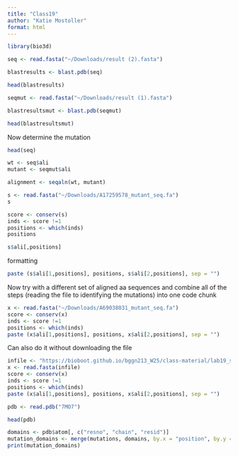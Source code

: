 ```yaml
---
title: "Class19"
author: "Katie Mostoller"
format: html
---
```



```r
library(bio3d)
```

```r
seq <- read.fasta("~/Downloads/result (2).fasta")
```

```r
blastresults <- blast.pdb(seq)
```
```r
head(blastresults)
```

```r
seqmut <- read.fasta("~/Downloads/result (1).fasta")
```

```r
blastresultsmut <- blast.pdb(seqmut)
```
```r
head(blastresultsmut)
```

Now determine the mutation

```r
head(seq)
```

```r
wt <- seq$ali
mutant <- seqmut$ali
```

```r
alignment <- seqaln(wt, mutant)
```
```r
s <- read.fasta("~/Downloads/A17259578_mutant_seq.fa")
s
```

```r
score <- conserv(s)
inds <- score !=1
positions <- which(inds)
positions
```

```r
s$ali[,positions]
```

formatting
```r
paste (s$ali[1,positions], positions, s$ali[2,positions], sep = "")
```

Now try with a different set of aligned aa sequences and combine all of the steps (reading the file to identifying the mutations) into one code chunk 

```r
x <- read.fasta("~/Downloads/A69038031_mutant_seq.fa")
score <- conserv(x)
inds <- score !=1
positions <- which(inds)
paste (x$ali[1,positions], positions, x$ali[2,positions], sep = "")
```

Can also do it without downloading the file

```r
infile <- "https://bioboot.github.io/bggn213_W25/class-material/lab19_sequences/A69038031_mutant_seq.fa"
x <- read.fasta(infile)
score <- conserv(x)
inds <- score !=1
positions <- which(inds)
paste (x$ali[1,positions], positions, x$ali[2,positions], sep = "")
```



```r
pdb <- read.pdb("7MO7")
```
```r
head(pdb)
```


```r
domains <- pdb$atom[, c("resno", "chain", "resid")]
mutation_domains <- merge(mutations, domains, by.x = "position", by.y = "resno")
print(mutation_domains)
```

